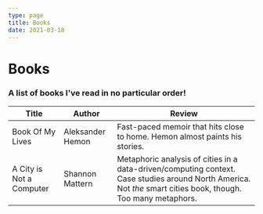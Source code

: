 ```yaml
---
type: page
title: Books
date: 2021-03-18
---
```


# Books

### A list of books I've read in no particular order!

| Title                    | Author           | Review                                                                                                                                                        |
| ------------------------ | ---------------- | ------------------------------------------------------------------------------------------------------------------------------------------------------------- |
| Book Of My Lives         | Aleksander Hemon | Fast-paced memoir that hits close to home. Hemon almost paints his stories.                                                                                   |
| A City is Not a Computer | Shannon Mattern  | Metaphoric analysis of cities in a data-driven/computing context. Case studies around North America. Not _the_ smart cities book, though. Too many metaphors. |
